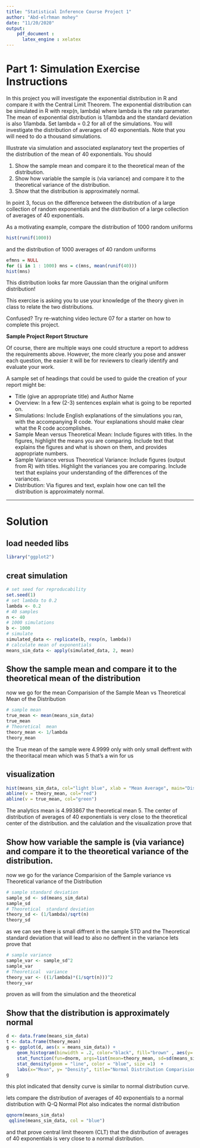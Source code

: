 ```yaml
---
title: "Statistical Inference Course Project 1"
author: "Abd-elrhman mohey"
date: "11/20/2020"
output: 
    pdf_document :
      latex_engine : xelatex
---
```



# Part 1: Simulation Exercise Instructions

In this project you will investigate the exponential distribution in R and compare it with the Central Limit Theorem. The exponential distribution can be simulated in R with rexp(n, lambda) where lambda is the rate parameter. The mean of exponential distribution is 1/lambda and the standard deviation is also 1/lambda. Set lambda = 0.2 for all of the simulations. You will investigate the distribution of averages of 40 exponentials. Note that you will need to do a thousand simulations.

Illustrate via simulation and associated explanatory text the properties of the distribution of the mean of 40 exponentials. You should

1.  Show the sample mean and compare it to the theoretical mean of the distribution.
2.  Show how variable the sample is (via variance) and compare it to the theoretical variance of the distribution.
3.  Show that the distribution is approximately normal.

In point 3, focus on the difference between the distribution of a large collection of random exponentials and the distribution of a large collection of averages of 40 exponentials.

As a motivating example, compare the distribution of 1000 random uniforms

```r
hist(runif(1000))
```

and the distribution of 1000 averages of 40 random uniforms

```r
efmns = NULL
for (i in 1 : 1000) mns = c(mns, mean(runif(40)))
hist(mns)
```


This distribution looks far more Gaussian than the original uniform distribution!

This exercise is asking you to use your knowledge of the theory given in class to relate the two distributions.

Confused? Try re-watching video lecture 07 for a starter on how to complete this project.

**Sample Project Report Structure**

Of course, there are multiple ways one could structure a report to address the requirements above. However, the more clearly you pose and answer each question, the easier it will be for reviewers to clearly identify and evaluate your work.

A sample set of headings that could be used to guide the creation of your report might be:

*   Title (give an appropriate title) and Author Name
*   Overview: In a few (2-3) sentences explain what is going to be reported on.
*   Simulations: Include English explanations of the simulations you ran, with the accompanying R code. Your explanations should make clear what the R code accomplishes.
*   Sample Mean versus Theoretical Mean: Include figures with titles. In the figures, highlight the means you are comparing. Include text that explains the figures and what is shown on them, and provides appropriate numbers.
*   Sample Variance versus Theoretical Variance: Include figures (output from R) with titles. Highlight the variances you are comparing. Include text that explains your understanding of the differences of the variances.
*   Distribution: Via figures and text, explain how one can tell the distribution is approximately normal.

---

Solution 
========

## load needed libs 

```r
library("ggplot2")
```

## creat simulation 
```r
# set seed for reproducability
set.seed(1)
# set lambda to 0.2
lambda <- 0.2
# 40 samples
n <- 40
# 1000 simulations
b <- 1000
# simulate
simulated_data <- replicate(b, rexp(n, lambda))
# calculate mean of exponentials
means_sim_data <- apply(simulated_data, 2, mean)
```

## Show the sample mean and compare it to the theoretical mean of the distribution

now we go for the mean Comparision of the Sample Mean vs Theoretical Mean of the Distribution

```r
# sample mean 
true_mean <- mean(means_sim_data)
true_mean
# Theoretical  mean
theory_mean <- 1/lambda
theory_mean

```

the True mean of the sample were 4.9999 only with only small deffrent with the theoritacal mean which was 5
that's a win for us 

## visualization

```r
hist(means_sim_data, col="light blue", xlab = "Mean Average", main="Distribution of Exponential Average")
abline(v = theory_mean, col="red")
abline(v = true_mean, col="green")
```

The analytics mean is 4.993867 the theoretical mean 5. The center of distribution of averages of 40 exponentials is very close to the theoretical center of the distribution. and the calulation and the visualization prove that 

## Show how variable the sample is (via variance) and compare it to the theoretical variance of the distribution.


now we go for the variance Comparision of the Sample variance vs Theoretical variance of the Distribution

```r
# sample standard deviation  
sample_sd <- sd(means_sim_data)
sample_sd
# Theoretical  standard deviation 
theory_sd <- (1/lambda)/sqrt(n)
theory_sd
```
as we can see there is small diffrent in the sample STD and the Theoretical  standard deviation 
that will lead to also no deffrent in the variance 
lets prove that 
```r
# sample variance 
sample_var <- sample_sd^2
sample_var
# Theoretical  variance 
theory_var <- ((1/lambda)*(1/sqrt(n)))^2
theory_var

```

proven as will from the simulation and the theoretical 


## Show that the distribution is approximately normal

```r
d <- data.frame(means_sim_data)
t <- data.frame(theory_mean)
g <- ggplot(d, aes(x = means_sim_data)) +
    geom_histogram(binwidth = .2, color="black", fill="brown" , aes(y=..density..))+
    stat_function(fun=dnorm, args=list(mean=theory_mean, sd=sd(means_sim_data)), color="green", size =1) +
    stat_density(geom = "line", color = "blue", size =1)  +
    labs(x="Mean", y= "Density", title="Normal Distribution Comparision")
g
```
this plot indicated that density curve is similar to normal distribution curve.

lets compare the distribution of averages of 40 exponentials to a normal distribution with Q-Q Normal Plot also indicates the normal distribution
```r
qqnorm(means_sim_data)
 qqline(means_sim_data, col = "blue")
```

and that prove central limit theorem (CLT) that the distribution of averages of 40 exponentials is very close to a normal distribution.